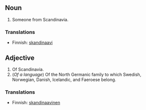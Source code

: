 ==Noun==

#Someone from Scandinavia.

===Translations===
*Finnish: [[skandinaavi]]

==Adjective==

#Of Scandinavia.
#(''Of a language'') Of the North Germanic family to which Swedish, Norwegian, Danish, Icelandic, and Faeroese belong.

===Translations===
*Finnish: [[skandinaavinen]]